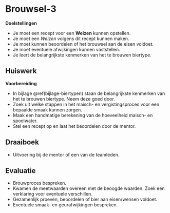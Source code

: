 # Brouwsel-3 {#brouwsel-3}

**Doelstellingen**

-  Je moet een recept voor een **Weizen** kunnen opstellen.
-  Je moet een *Weizen* volgens dit recept kunnen maken.
-  Je moet kunnen beoordelen of het brouwsel aan de eisen voldoet.
-  Je moet eventuele afwijkingen kunnen vaststellen.
-  Je leert de belangrijkste kenmerken van het te brouwen biertype.

## Huiswerk {#b3-huiswerk}

**Voorbereiding**

-  In bijlage \@ref(bijlage-biertypen) staan de belangrijkste kenmerken van het te brouwen biertype. Neem deze goed door.
-  Zoek uit welke stappen in het maisch- en vergistingsproces voor een bepaalde smaak kunnen zorgen.
-  Maak een handmatige berekening van de hoeveelheid maisch- en spoelwater.
-  Stel een recept op en laat het beoordelen door de mentor.

## Draaiboek {#b3-draaiboek}

-  Uitvoering bij de mentor of een van de teamleden.

## Evaluatie {#b3-evaluatie}

-  Brouwproces bespreken.
-  Kwamen de meetwaarden overeen met de beoogde waarden. Zoek een verklaring voor eventuele verschillen.
-  Gezamenlijk proeven, beoordelen of bier aan eisen/wensen voldoet.
-  Eventuele smaak- en geurafwijkingen bespreken.
